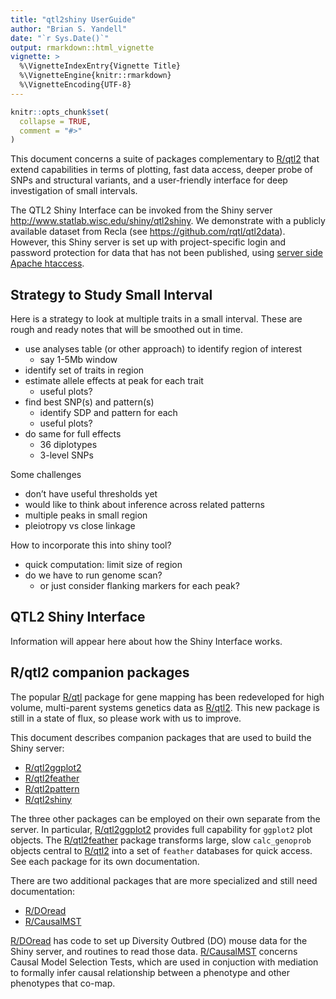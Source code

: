 ```yaml
---
title: "qtl2shiny UserGuide"
author: "Brian S. Yandell"
date: "`r Sys.Date()`"
output: rmarkdown::html_vignette
vignette: >
  %\VignetteIndexEntry{Vignette Title}
  %\VignetteEngine{knitr::rmarkdown}
  %\VignetteEncoding{UTF-8}
---
```


```r
knitr::opts_chunk$set(
  collapse = TRUE,
  comment = "#>"
)
```

This document concerns a suite of packages complementary to [R/qtl2](http://www.rqtl.org/qtl2) that extend capabilities in terms of plotting, fast data access, deeper probe of SNPs and structural variants, and a user-friendly interface for deep investigation of small intervals. 

The QTL2 Shiny Interface can be invoked from the Shiny server
<http://www.statlab.wisc.edu/shiny/qtl2shiny>. We demonstrate with a publicly available dataset from Recla (see <https://github.com/rqtl/qtl2data>).
However, this Shiny server is set up
with project-specific login and password protection for data that has not been published, using [server side Apache htaccess](https://httpd.apache.org/docs/current/howto/ssi.html).

## Strategy to Study Small Interval

Here is a strategy to look at multiple traits in a small interval. These are rough and ready notes that will be smoothed out in time.

- use analyses table (or other approach) to identify region of interest
    + say 1-5Mb window
- identify set of traits in region
- estimate allele effects at peak for each trait
    + useful plots?
- find best SNP(s) and pattern(s)
    + identify SDP and pattern for each
    + useful plots?
- do same for full effects
    + 36 diplotypes
    + 3-level SNPs
    
Some challenges

- don't have useful thresholds yet
- would like to think about inference across related patterns
- multiple peaks in small region
- pleiotropy vs close linkage

How to incorporate this into shiny tool?

- quick computation: limit size of region
- do we have to run genome scan?
    + or just consider flanking markers for each peak?

## QTL2 Shiny Interface

Information will appear here about how the Shiny Interface works.

## R/qtl2 companion packages

The popular [R/qtl](http://www.rqtl.org) package for gene mapping has been redeveloped for high volume, multi-parent systems genetics data as [R/qtl2](http://www.rqtl.org/qtl2). This new package is still in a state of flux, so please work with us to improve.

This document describes companion packages that are used to build the Shiny server:

- [R/qtl2ggplot2](https://github.com/byandell/qtl2ggplot2)
- [R/qtl2feather](https://github.com/byandell/qtl2feather)
- [R/qtl2pattern](https://github.com/byandell/qtl2pattern)
- [R/qtl2shiny](https://github.com/byandell/qtl2shiny)

The three other packages can be employed on their own separate from the server. In particular, [R/qtl2ggplot2](https://github.com/byandell/qtl2ggplot2) provides full capability for `ggplot2` plot objects. The [R/qtl2feather](https://github.com/byandell/qtl2feather) package transforms large, slow `calc_genoprob` objects central to [R/qtl2](http://www.rqtl.org/qtl2) into a set of `feather` databases for quick access. See each package for its own documentation. 

There are two additional packages that are more specialized and still need documentation:

- [R/DOread](https://github.com/byandell/DOread)
- [R/CausalMST](https://github.com/byandell/CausalMST)

[R/DOread](https://github.com/byandell/DOread) has code to set up Diversity Outbred (DO) mouse data for the Shiny server, and routines to read those data.
[R/CausalMST](https://github.com/byandell/CausalMST) concerns Causal Model Selection Tests, which are used in conjuction with mediation to formally infer causal relationship between a phenotype and other phenotypes that co-map.

